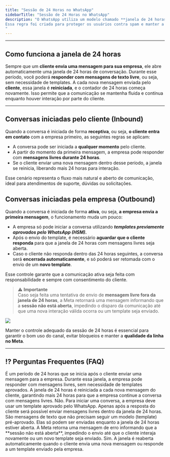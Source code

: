 ```yaml
---
title: "Sessão de 24 Horas no WhatsApp"
sidebarTitle: "Sessão de 24 Horas no WhatsApp"
description: "O WhatsApp utiliza um modelo chamado **janela de 24 horas** para controlar as interações entre empresas e clientes. Essa janela é o período em que a empresa pode se comunicar livremente com o cliente, **sem a necessidade de usar modelos de mensagens pré-aprovados (templates)**.
Essa regra foi criada para proteger os usuários contra spam e manter a qualidade da experiência dentro da plataforma.
"
---
```

---

##  Como funciona a janela de 24 horas

Sempre que um **cliente envia uma mensagem para sua empresa**, ele abre automaticamente uma
janela de 24 horas de conversação. Durante esse período, você poderá **responder com mensagens
 de texto livre**, ou seja, sem necessidade de templates.
A cada nova mensagem enviada pelo **cliente**, essa janela é **reiniciada**, e o contador de 24 horas 
começa novamente. Isso permite que a comunicação se mantenha fluida e contínua enquanto houver interação por parte do cliente.

---

##  Conversas iniciadas pelo cliente (Inbound)

Quando a conversa é iniciada de forma **receptiva**, ou seja, **o cliente entra em contato** com a empresa primeiro, as seguintes regras
 se aplicam:

-	A conversa pode ser iniciada a **qualquer momento** pelo cliente.
-	A partir do momento da primeira mensagem, a empresa pode responder com **mensagens livres durante 24 horas**.
-	Se o cliente enviar uma nova mensagem dentro desse período, a janela se reinicia, liberando mais 24 horas para interação.

Esse cenário representa o fluxo mais natural e aberto de comunicação, ideal para atendimentos de suporte, dúvidas ou solicitações.

##  Conversas iniciadas pela empresa (Outbound)

Quando a conversa é iniciada de forma **ativa**, ou seja, **a empresa envia a primeira mensagem**, o funcionamento muda um pouco:
- 	A empresa só pode iniciar a conversa utilizando ***templates previamente aprovados pelo WhatsApp (HSM).***
-	Após o envio do template, é necessário **aguardar que o cliente responda** para que a janela de 24 horas com mensagens livres seja aberta.
-	Caso o cliente não responda dentro das 24 horas seguintes, a conversa será **encerrada automaticamente**, e só poderá ser retomada com o envio de um **novo template**.

Esse controle garante que a comunicação ativa seja feita com responsabilidade e sempre com consentimento do cliente.

> ⚠️ **Importante**  
> Caso seja feita uma tentativa de envio de **mensagem livre fora da janela de 24 horas**, a Meta retornará uma mensagem informando que a **sessão não está aberta**, impedindo o disparo da comunicação até que uma nova interação válida ocorra ou um template seja enviado.


<img src="https://robbublob.blob.core.windows.net/docs/InvenioLive/img1sessao24horas.png" /> 

Manter o controle adequado da sessão de 24 horas é essencial para garantir o bom uso do canal, evitar bloqueios e manter a **qualidade da linha no Meta**. 

---

## ⁉️ Perguntas Frequentes (FAQ)

<AccordionGroup>

  <Accordion title="O que é a janela de 24 horas do WhatsApp?">
    É um período de 24 horas que se inicia após o cliente enviar uma mensagem para a empresa. Durante essa janela, a empresa pode responder com mensagens livres, sem necessidade de templates aprovados.
  </Accordion>

  <Accordion title="O que acontece quando o cliente envia uma nova mensagem dentro da janela?">
    A janela de 24 horas é reiniciada a cada nova mensagem do cliente, garantindo mais 24 horas para que a empresa continue a conversa com mensagens livres.
  </Accordion>

  <Accordion title="A empresa pode iniciar uma conversa a qualquer momento?">
    Não. Para iniciar uma conversa, a empresa deve usar um template aprovado pelo WhatsApp. Apenas após a resposta do cliente será possível enviar mensagens livres dentro da janela de 24 horas.
  </Accordion>

  <Accordion title="O que são mensagens livres?">
    São mensagens de texto que não precisam seguir um modelo (template) pré-aprovado. Elas só podem ser enviadas enquanto a janela de 24 horas estiver aberta.
  </Accordion>

  <Accordion title="O que acontece se a empresa tentar enviar uma mensagem fora da janela de 24 horas?">
    A Meta retorna uma mensagem de erro informando que a **sessão não está aberta**, impedindo o envio até que o cliente interaja novamente ou um novo template seja enviado.
  </Accordion>

  <Accordion title="É possível reabrir a janela de 24 horas?">
    Sim. A janela é reaberta automaticamente quando o cliente envia uma nova mensagem ou responde a um template enviado pela empresa.
  </Accordion>


</AccordionGroup>
